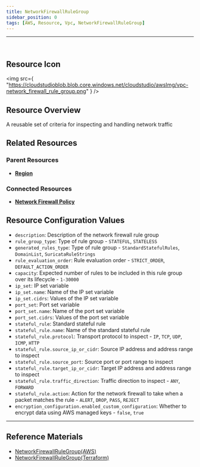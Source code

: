 ```yaml
---
title: NetworkFirewallRuleGroup
sidebar_position: 0
tags: [AWS, Resource, Vpc, NetworkFirewallRuleGroup]
---
```


<hr />
<br />

## Resource Icon

<img
    src={
        "https://cloudstudioblob.blob.core.windows.net/cloudstudio/awsImg/vpc-network_firewall_rule_group.png"
    }
/>

## Resource Overview

A reusable set of criteria for inspecting and handling network traffic

## Related Resources

### Parent Resources

-   [**Region**](https://docs.cstudio.app/docs/resource/aws/Base/Region)

### Connected Resources

-   [**Network Firewall Policy**](https://docs.cstudio.app/docs/resource/aws/Vpc/NetworkFirewallPolicy)



## Resource Configuration Values

-   `description`: Description of the network firewall rule group
-   `rule_group_type`: Type of rule group - `STATEFUL`, `STATELESS`
-   `generated_rules_type`: Type of rule group - `StandardStatefulRules`, `DomainList`, `SuricataRuleStrings`
-   `rule_evaluation_order`: Rule evaluation order - `STRICT_ORDER`, `DEFAULT_ACTION_ORDER`
-   `capacity`: Expected number of rules to be included in this rule group over its lifecycle - `1-30000`
-   `ip_set`: IP set variable
-   `ip_set.name`: Name of the IP set variable
-   `ip_set.cidrs`: Values of the IP set variable
-   `port_set`: Port set variable
-   `port_set.name`: Name of the port set variable
-   `port_set.cidrs`: Values of the port set variable
-   `stateful_rule`: Standard stateful rule
-   `stateful_rule.name`: Name of the standard stateful rule
-   `stateful_rule.protocol`: Transport protocol to inspect - `IP`, `TCP`, `UDP`, `ICMP`, `HTTP`
-   `stateful_rule.source_ip_or_cidr`: Source IP address and address range to inspect
-   `stateful_rule.source_port`: Source port or port range to inspect
-   `stateful_rule.target_ip_or_cidr`: Target IP address and address range to inspect
-   `stateful_rule.traffic_direction`: Traffic direction to inspect - `ANY`, `FORWARD`
-   `stateful_rule.action`: Action for the network firewall to take when a packet matches the rule - `ALERT`, `DROP`, `PASS`, `REJECT`
-   `encryption_configuration.enabled_custom_configuration`: Whether to encrypt data using AWS managed keys - `false`, `true`

---

## Reference Materials

-   [NetworkFirewallRuleGroup(AWS)](https://docs.aws.amazon.com/network-firewall/latest/developerguide/rule-groups.html)
-   [NetworkFirewallRuleGroup(Terraform)](https://registry.terraform.io/providers/hashicorp/aws/latest/docs/resources/networkfirewall_rule_group)
